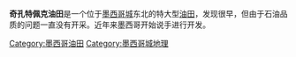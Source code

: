 {{Unreferenced |time=2007-10-10T11:36:40+00:00 }}
'''奇孔特佩克油田'''是一个位于[[墨西哥城|墨西哥城]]东北的特大型[[油田|油田]]，发现很早，但由于石油品质的问题一直没有开采。近年来墨西哥开始说手进行开发。

{{Mexico-geo-stub}}
[[Category:墨西哥油田|Category:墨西哥油田]]
[[Category:墨西哥城地理|Category:墨西哥城地理]]